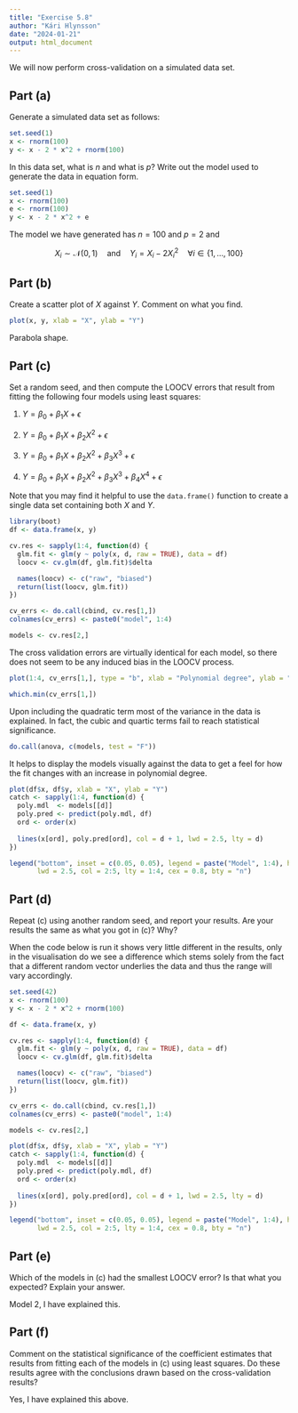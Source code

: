```yaml
---
title: "Exercise 5.8"
author: "Kári Hlynsson"
date: "2024-01-21"
output: html_document
---
```


We will now perform cross-validation on a simulated data set.

## Part (a)

Generate a simulated data set as follows:

``` r
set.seed(1)
x <- rnorm(100)
y <- x - 2 * x^2 + rnorm(100)
```

In this data set, what is $n$ and what is $p$? Write out the model used to generate the data in equation form.

```r
set.seed(1)
x <- rnorm(100)
e <- rnorm(100)
y <- x - 2 * x^2 + e
```

The model we have generated has $n = 100$ and $p = 2$ and

$$
X_i \sim \mathcal N(0, 1) \quad \text{and} \quad Y_i = X_i - 2X_i^2 \quad \forall i \in \{1, \ldots, 100\}
$$

## Part (b)

Create a scatter plot of $X$ against $Y$. Comment on what you find.

```r
plot(x, y, xlab = "X", ylab = "Y")
```

Parabola shape.

## Part (c)

Set a random seed, and then compute the LOOCV errors that result from fitting the following four models using least squares:

1.  $Y = \beta_0 + \beta_1 X + \epsilon$

2.  $Y = \beta_0 + \beta_1 X + \beta_2 X^2 + \epsilon$

3.  $Y = \beta_0 + \beta_1 X + \beta_2 X^2 + \beta_3 X^3 + \epsilon$

4.  $Y = \beta_0 + \beta_1 X + \beta_2 X^2 + \beta_3 X^3 + \beta_4 X^4 + \epsilon$

Note that you may find it helpful to use the `data.frame()` function to create a single data set containing both $X$ and $Y$.

```r
library(boot)
df <- data.frame(x, y)

cv.res <- sapply(1:4, function(d) {
  glm.fit <- glm(y ~ poly(x, d, raw = TRUE), data = df)
  loocv <- cv.glm(df, glm.fit)$delta

  names(loocv) <- c("raw", "biased")
  return(list(loocv, glm.fit))
})

cv_errs <- do.call(cbind, cv.res[1,])
colnames(cv_errs) <- paste0("model", 1:4)

models <- cv.res[2,]
```

The cross validation errors are virtually identical for each model, so there does not seem to be any induced bias in the LOOCV process.

```r
plot(1:4, cv_errs[1,], type = "b", xlab = "Polynomial degree", ylab = "LOOCV error")
```

```r
which.min(cv_errs[1,])
```

Upon including the quadratic term most of the variance in the data is explained. In fact, the cubic and quartic terms fail to reach statistical significance.

```r
do.call(anova, c(models, test = "F"))
```

It helps to display the models visually against the data to get a feel for how the fit changes with an increase in polynomial degree.

```r
plot(df$x, df$y, xlab = "X", ylab = "Y")
catch <- sapply(1:4, function(d) {
  poly.mdl  <- models[[d]]
  poly.pred <- predict(poly.mdl, df)
  ord <- order(x)
  
  lines(x[ord], poly.pred[ord], col = d + 1, lwd = 2.5, lty = d)
})

legend("bottom", inset = c(0.05, 0.05), legend = paste("Model", 1:4), horiz = TRUE,
       lwd = 2.5, col = 2:5, lty = 1:4, cex = 0.8, bty = "n")
```

## Part (d)

Repeat (c) using another random seed, and report your results. Are your results the same as what you got in (c)? Why?

When the code below is run it shows very little different in the results, only in the visualisation do we see a difference which stems solely from the fact that a different random vector underlies the data and thus the range will vary accordingly.

```r
set.seed(42)
x <- rnorm(100)
y <- x - 2 * x^2 + rnorm(100)

df <- data.frame(x, y)

cv.res <- sapply(1:4, function(d) {
  glm.fit <- glm(y ~ poly(x, d, raw = TRUE), data = df)
  loocv <- cv.glm(df, glm.fit)$delta

  names(loocv) <- c("raw", "biased")
  return(list(loocv, glm.fit))
})

cv_errs <- do.call(cbind, cv.res[1,])
colnames(cv_errs) <- paste0("model", 1:4)

models <- cv.res[2,]

plot(df$x, df$y, xlab = "X", ylab = "Y")
catch <- sapply(1:4, function(d) {
  poly.mdl  <- models[[d]]
  poly.pred <- predict(poly.mdl, df)
  ord <- order(x)
  
  lines(x[ord], poly.pred[ord], col = d + 1, lwd = 2.5, lty = d)
})

legend("bottom", inset = c(0.05, 0.05), legend = paste("Model", 1:4), horiz = TRUE,
       lwd = 2.5, col = 2:5, lty = 1:4, cex = 0.8, bty = "n")
```

## Part (e)

Which of the models in (c) had the smallest LOOCV error? Is that what you expected? Explain your answer.

Model 2, I have explained this.

## Part (f)

Comment on the statistical significance of the coefficient estimates that results from fitting each of the models in (c) using least squares. Do these results agree with the conclusions drawn based on the cross-validation results?

Yes, I have explained this above.
